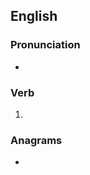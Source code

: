 {{also|Budges}}
==English==

===Pronunciation===
* {{IPA|en|/ˈbʌdʒɪz/}}

===Verb===
{{head|en|verb form}}

# {{en-third-person singular of|budge}}

===Anagrams===
* {{anagrams|en|a=bdegsu|debugs}}